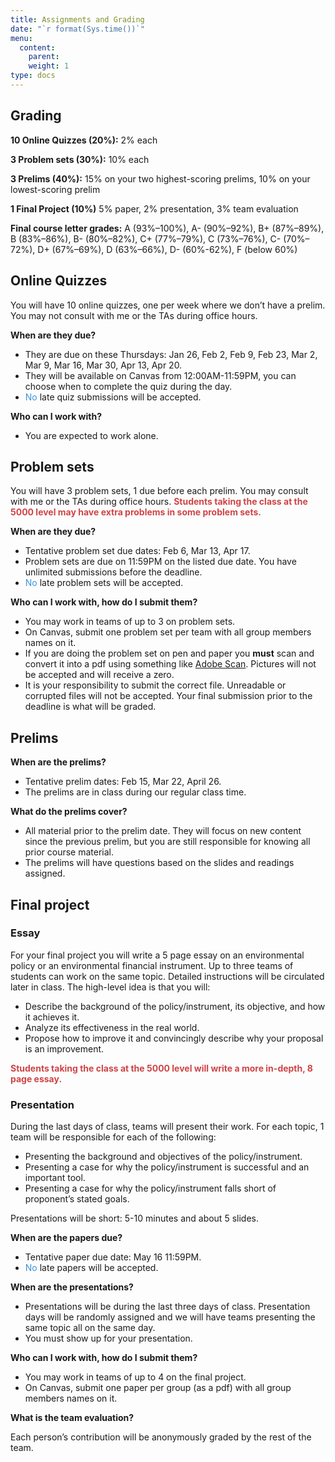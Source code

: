 ```yaml
---
title: Assignments and Grading
date: "`r format(Sys.time())`"
menu:
  content:
    parent: 
    weight: 1
type: docs
---
```


## Grading

**10 Online Quizzes (20%):** 2% each

**3 Problem sets (30%):** 10% each 

**3 Prelims (40%):** 15% on your two highest-scoring prelims, 10% on your lowest-scoring prelim

**1 Final Project (10%)** 5% paper, 2% presentation, 3% team evaluation

**Final course letter grades:** A (93%–100%), A- (90%–92%), B+ (87%–89%), B (83%–86%), B- (80%–82%), C+ (77%–79%), C (73%–76%), C- (70%–72%), D+ (67%–69%), D (63%–66%), D- (60%-62%), F (below 60%)

## Online Quizzes

You will have 10 online quizzes, one per week where we don't have a prelim. You may not consult with me or the TAs during office hours.

**When are they due?** 

- They are due on these Thursdays: Jan 26, Feb 2, Feb 9, Feb 23, Mar 2, Mar 9, Mar 16, Mar 30, Apr 13, Apr 20.
- They will be available on Canvas from 12:00AM-11:59PM, you can choose when to complete the quiz during the day.
- <span style="color:#3C93DC">No</span> late quiz submissions will be accepted.

**Who can I work with?** 

- You are expected to work alone.

## Problem sets

You will have 3 problem sets, 1 due before each prelim. You may consult with me or the TAs during office hours. <span style="color:#CF4446">**Students taking the class at the 5000 level may have extra problems in some problem sets.**</span> 

**When are they due?** 

- Tentative problem set due dates: Feb 6, Mar 13, Apr 17.
- Problem sets are due on 11:59PM on the listed due date. You have unlimited submissions before the deadline.
- <span style="color:#3C93DC">No</span> late problem sets will be accepted.

**Who can I work with, how do I submit them?** 

- You may work in teams of up to 3 on problem sets. 
- On Canvas, submit one problem set per team with all group members names on it.
- If you are doing the problem set on pen and paper you **must** scan and convert it into a pdf using something like [Adobe Scan](https://www.adobe.com/acrobat/mobile/scanner-app.html). Pictures will not be accepted and will receive a zero.
- It is your responsibility to submit the correct file. Unreadable or corrupted files will not be accepted. Your final submission prior to the deadline is what will be graded.


## Prelims 

**When are the prelims?**

- Tentative prelim dates: Feb 15, Mar 22, April 26.
- The prelims are in class during our regular class time.

**What do the prelims cover?**

- All material prior to the prelim date. They will focus on new content since the previous prelim, but you are still responsible for knowing all prior course material.
- The prelims will have questions based on the slides and readings assigned.

## Final project 

### Essay
For your final project you will write a 5 page essay on an environmental policy or an environmental financial instrument. Up to three teams of students can work on the same topic. Detailed instructions will be circulated later in class. The high-level idea is that you will:

- Describe the background of the policy/instrument, its objective, and how it achieves it.
- Analyze its effectiveness in the real world.
- Propose how to improve it and convincingly describe why your proposal is an improvement.

<span style="color:#CF4446">**Students taking the class at the 5000 level will write a more in-depth, 8 page essay.**</span> 

### Presentation
During the last days of class, teams will present their work. For each topic, 1 team will be responsible for each of the following:

- Presenting the background and objectives of the policy/instrument.
- Presenting a case for why the policy/instrument is successful and an important tool.
- Presenting a case for why the policy/instrument falls short of proponent's stated goals.

Presentations will be short: 5-10 minutes and about 5 slides.

**When are the papers due?** 

- Tentative paper due date: May 16 11:59PM.
- <span style="color:#3C93DC">No</span> late papers will be accepted.

**When are the presentations?** 

- Presentations will be during the last three days of class. Presentation days will be randomly assigned and we will have teams presenting the same topic all on the same day.
- You must show up for your presentation.

**Who can I work with, how do I submit them?** 

- You may work in teams of up to 4 on the final project.
- On Canvas, submit one paper per group (as a pdf) with all group members names on it.

**What is the team evaluation?**

Each person's contribution will be anonymously graded by the rest of the team.